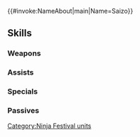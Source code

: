 {{#invoke:NameAbout|main|Name=Saizo}}{{HeroPage Tabs}}
{{Hero Infobox
|Name=Saizo
|Title=Hoshido's Flame
|WeaponType=Blue Lance
|MoveType=Infantry
|Origin=Fire Emblem Fates
|Gender=Male
|actorEN=Ben Diskin
|actorJP=新垣樽助
|artist=黒葉.K
|additionDate=November 6, 2023
|releaseDate=November 7, 2023
|cv1=11
|cv2=200400
|TagID=忍者サイゾウ
|InternalID=1020
|Properties=limited,tempest,specDisplay
|description=A ninja who serves Ryoma of Hoshido. Determined not to lose to mere novices in the craft he's mastered. Appears in Fire Emblem Fates.
}}
{{Stats Page
|Lv1HP=15|Lv1ATK=11|Lv1SPD=12|Lv1DEF=12|Lv1RES=6
|GRHP=50|GRATK=70|GRSPD=75|GRDEF=75|GRRES=45
}}
==Skills==
===Weapons===
{{Weapons Table
|weapon1=Iron Lance
|weapon1Default=1
|weapon1Unlock=1
|weapon2=Steel Lance
|weapon2Default=2
|weapon2Unlock=2
|weapon3=Kumo Naginata
|weapon3Default=3
|weapon3Unlock=3
|weapon4=Kumo Naginata+
|weapon4Default=5
|weapon4Unlock=5
}}
===Assists===
{{Assists Table}}
===Specials===
{{Specials Table
|special1=Rising Flame
|special1Default=4
|special1Unlock=3
|special2=Growing Flame
|special2Unlock=4
}}
===Passives===
{{Passives Table
|passiveA1=Atk/Def Solo 1
|passiveA2=Atk/Def Solo 2
|passiveA3=Atk/Def Solo 3
|passiveA1Unlock=3
|passiveA2Unlock=4
|passiveA3Unlock=5
|passiveC1=Def Smoke 1
|passiveC2=Def Smoke 2
|passiveC3=Def Smoke 3
|passiveC1Unlock=1
|passiveC2Unlock=2
|passiveC3Unlock=4
}}
{{Heroes Navbox}}
[[Category:Ninja Festival units]]